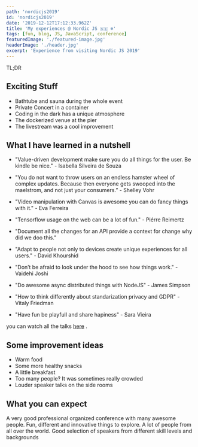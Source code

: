 ```yaml
---
path: 'nordicjs2019'
id: 'nordicjs2019'
date: '2019-12-12T17:12:33.962Z'
title: 'My experiences @ Nordic JS 🇸🇪 ❄️'
tags: [fun, blog, JS, JavaScript, conference]
featuredImage: './featured-image.jpg'
headerImage: './header.jpg'
excerpt: 'Experience from visiting Nordic JS 2019'
---
```


TL;DR

## Exciting Stuff

- Bathtube and sauna during the whole event
- Private Concert in a container
- Coding in the dark has a unique atmosphere
- The dockerized venue at the pier
- The livestream was a cool improvement

## What I have learned in a nutshell

- "Value-driven development make sure you do all things for the user. Be kindle be nice." - Isabella Silveira de Souza

- "You do not want to throw users on an endless hamster wheel of complex updates. Because then everyone gets swooped into the maelstrom, and not just your consumers.” - Shelley Vohr

- "Video manipulation with Canvas is awesome you can do fancy things with it." - Eva Ferreira

- "Tensorflow usage on the web can be a lot of fun." - Piérre Reimertz

- "Document all the changes for an API provide a context for change why did we doo this."

- "Adapt to people not only to devices create unique experiences for all users." - David Khourshid

- "Don’t be afraid to look under the hood to see how things work." - Vaidehi Joshi

- "Do awesome async distributed things with NodeJS" - James Simpson

- "How to think differently about standarization privacy and GDPR" - Vitaly Friedman

- "Have fun be playfull and share hapiness" - Sara Vieira

you can watch all the talks [here](https://www.youtube.com/watch?v=8BIcQLlsGl0&list=PLGP3VO5jDf8x0gh5H7dZ41F0nVDlwDMuy)
.

## Some improvement ideas

- Warm food
- Some more healthy snacks
- A little breakfast
- Too many people? It was sometimes really crowded
- Louder speaker talks on the side rooms

## What you can expect

A very good professional organized conference with many awesome people. Fun, different and innovative things to explore. A lot of people from all over the world. Good selection of speakers from different skill levels and backgrounds
